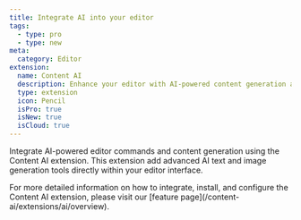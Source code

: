 ```yaml
---
title: Integrate AI into your editor
tags:
  - type: pro
  - type: new
meta:
  category: Editor
extension:
  name: Content AI
  description: Enhance your editor with AI-powered content generation and assistance features.
  type: extension
  icon: Pencil
  isPro: true
  isNew: true
  isCloud: true
---
```



Integrate AI-powered editor commands and content generation using the Content AI extension. This extension add advanced AI text and image generation tools directly within your editor interface.

<Callout title="More details" variant="hint">
  For more detailed information on how to integrate, install, and configure the Content AI
  extension, please visit our [feature page](/content-ai/extensions/ai/overview).
</Callout>

<CodeDemo isPro path="/Extensions/AiCommands" />
